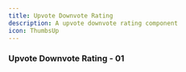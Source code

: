 ```yaml
---
title: Upvote Downvote Rating
description: A upvote downvote rating component
icon: ThumbsUp
---
```



### Upvote Downvote Rating - 01
<ComponentPreview 
  name="upvote-downvote-rating-01"     
  classNameComponentContainer='min-h-[200px]' 
/>





